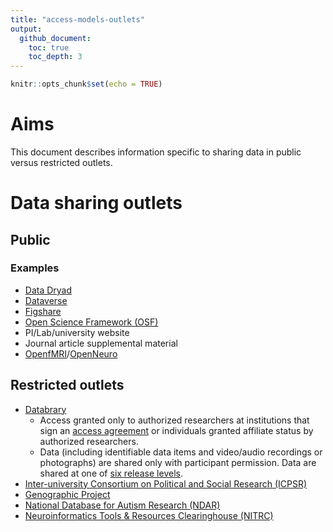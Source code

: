 ```yaml
---
title: "access-models-outlets"
output: 
  github_document:
    toc: true
    toc_depth: 3
---
```


```r
knitr::opts_chunk$set(echo = TRUE)
```

# Aims

This document describes information specific to sharing data in public versus restricted outlets.

# Data sharing outlets

## Public

### Examples

- [Data Dryad](http://datadryad.org)
- [Dataverse](http://dataverse.org)
- [Figshare](http://figshare.org)
- [Open Science Framework (OSF)](http://osf.io)
- PI/Lab/university website
- Journal article supplemental material
- [OpenfMRI](http://openfmri.org)/[OpenNeuro](http://openneuro.org)

## Restricted outlets

- [Databrary](http://databrary.org)
    - Access granted only to authorized researchers at institutions that sign an [access agreement](https://www.databrary.org/access/policies/agreement.html) or individuals granted affiliate status by authorized researchers.
    - Data (including identifiable data items and video/audio recordings or photographs) are shared only with participant permission. Data are shared at one of [six release levels](https://www.databrary.org/access/guide/investigators/release/release-levels.html).
- [Inter-university Consortium on Political and Social Research (ICPSR)](https://www.icpsr.umich.edu/icpsrweb/)
- [Genographic Project](https://genographic.nationalgeographic.com/)
- [National Database for Autism Research (NDAR)](http://ndar.nimh.gov)
- [Neuroinformatics Tools & Resources Clearinghouse (NITRC)](https://www.nitrc.org/)
